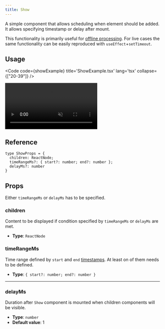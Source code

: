 ```yaml
---
title: Show
---
```


A simple component that allows scheduling when element should be added. It allows specifying
timestamp or delay after mount.

This functionality is primarily useful for [offline processing](/fundamentals/glossary#offline-processing).
For live cases the same functionality can be easily reproduced with `useEffect`+`setTimeout`.

## Usage

<Code code={showExample} title='ShowExample.tsx' lang='tsx' collapse={["20-39"]} />

<CollapsibleDetails summaryTitle='Example output'>
  <video autoplay loop muted src={ExampleImage} alt="example output" />
</CollapsibleDetails>

## Reference

<CollapsibleDetails summaryTitle='Type definitions' open>

```tsx
type ShowProps = {
  children: ReactNode;
  timeRangeMs?: { start?: number; end?: number };
  delayMs?: number
}
```
</CollapsibleDetails>

## Props

Either `timeRangeMs` or `delayMs` has to be specified.

### children
Content to be displayed if condition specified by `timeRangeMs` or `delayMs` are met.

- **Type**: `ReactNode`

### timeRangeMs
Time range defined by `start` and `end` [timestamps](/fundamentals/glossary#timestamp). At least on of them
needs to be defined.

- **Type**: `{ start?: number; end?: number }`

---

### delayMs
Duration after `Show` component is mounted when children components
will be visible.

- **Type**: `number`
- **Default value**: 1

